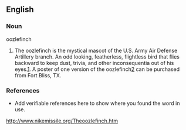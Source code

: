 ==English==

===Noun===
oozlefinch

# The oozlefinch is the mystical mascot of the U.S. Army Air Defense Artillery branch.  An odd looking, featherless, flightless bird that flies backward to keep dust, trivia, and other inconsequentia out of his eyes.[http://ed-thelen.org/oozlefinch.html].  A poster of one version of the oozlefinch[http://adaagiftshop.safeshopper.com/5/148.htm?73] can be purchased from Fort Bliss, TX.

===References===
*Add verifiable references here to show where you found the word in use.
http://www.nikemissile.org/Theoozlefinch.htm